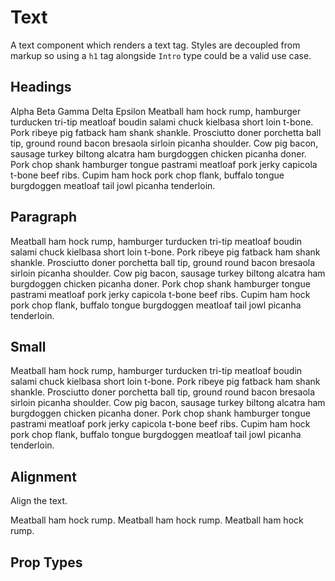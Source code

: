 
<Meta title='Components|Text' component={Text} />

# Text
A text component which renders a text tag. Styles are decoupled from markup so using a `h1` tag alongside `Intro` type could be a valid use case.
 
## Headings
<Preview>
  <Story name='Alpha'>
    <Text tag='h1' type='Alpha'>Alpha</Text>
  </Story>
</Preview>

<Preview>
  <Story name='Beta'>
    <Text tag='h2' type='Beta'>Beta</Text>
  </Story>
</Preview>

<Preview>
  <Story name='Gamma'>
    <Text tag='h3' type='Gamma'>Gamma</Text>
  </Story>
</Preview>

<Preview>
  <Story name='Delta'>
    <Text tag='h4' type='Delta'>Delta</Text>
  </Story>
</Preview>

<Preview>
  <Story name='Epsilon'>
    <Text tag='h5' type='Epsilon'>Epsilon</Text>
  </Story>
</Preview>

<Preview>
  <Story name='Intro'>
    <Text tag='p' type='Intro'>
      Meatball ham hock rump, hamburger turducken tri-tip meatloaf boudin salami chuck kielbasa short loin t-bone. Pork ribeye pig fatback ham shank shankle. Prosciutto doner porchetta ball tip, ground round bacon bresaola sirloin picanha shoulder. Cow pig bacon, sausage turkey biltong alcatra ham burgdoggen chicken picanha doner. Pork chop shank hamburger tongue pastrami meatloaf pork jerky capicola t-bone beef ribs. Cupim ham hock pork chop flank, buffalo tongue burgdoggen meatloaf tail jowl picanha tenderloin.
    </Text>
  </Story>
</Preview>

## Paragraph
<Preview>
  <Story name='Paragraph'>
    <Text tag='p'>
      Meatball ham hock rump, hamburger turducken tri-tip meatloaf boudin salami chuck kielbasa short loin t-bone. Pork ribeye pig fatback ham shank shankle. Prosciutto doner porchetta ball tip, ground round bacon bresaola sirloin picanha shoulder. Cow pig bacon, sausage turkey biltong alcatra ham burgdoggen chicken picanha doner. Pork chop shank hamburger tongue pastrami meatloaf pork jerky capicola t-bone beef ribs. Cupim ham hock pork chop flank, buffalo tongue burgdoggen meatloaf tail jowl picanha tenderloin.
    </Text>
  </Story>
</Preview>

## Small
<Preview>
  <Story name='Small'>
    <Text type='Small'>
      Meatball ham hock rump, hamburger turducken tri-tip meatloaf boudin salami chuck kielbasa short loin t-bone. Pork ribeye pig fatback ham shank shankle. Prosciutto doner porchetta ball tip, ground round bacon bresaola sirloin picanha shoulder. Cow pig bacon, sausage turkey biltong alcatra ham burgdoggen chicken picanha doner. Pork chop shank hamburger tongue pastrami meatloaf pork jerky capicola t-bone beef ribs. Cupim ham hock pork chop flank, buffalo tongue burgdoggen meatloaf tail jowl picanha tenderloin.
    </Text>
  </Story>
</Preview>

## Alignment
Align the text.

<Preview>
  <Story name='Align-Left'>
    <Text align='Left'>
      Meatball ham hock rump.
    </Text>
  </Story>
</Preview>

<Preview>
  <Story name='Align-Center'>
    <Text align='Center'>
      Meatball ham hock rump.
    </Text>
  </Story>
</Preview>

<Preview>
  <Story name='Align-Right'>
    <Text align='Right'>
      Meatball ham hock rump.
    </Text>
  </Story>
</Preview>

## Prop Types

<Props of={Text} />